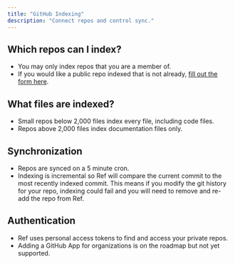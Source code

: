 ```yaml
---
title: "GitHub Indexing"
description: "Connect repos and control sync."
---
```


## Which repos can I index?

- You may only index repos that you are a member of. 
- If you would like a public repo indexed that is not already, [fill out the form here](https://tally.so/r/nrvBY2).

## What files are indexed?

- Small repos below 2,000 files index every file, including code files.
- Repos above 2,000 files index documentation files only.

## Synchronization

- Repos are synced on a 5 minute cron.
- Indexing is incremental so Ref will compare the current commit to the most recently indexed commit. This means if you modify the git history for your repo, indexing could fail and you will need to remove and re-add the repo from Ref.

## Authentication

- Ref uses personal access tokens to find and access your private repos. 
- Adding a GitHub App for organizations is on the roadmap but not yet supported.

